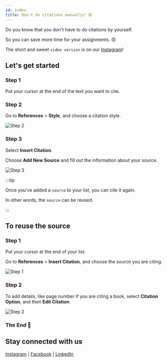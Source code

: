 ```yaml
---
id: index
title: Don't do citations manually! 😰
---
```



<AuthorCard name="Jenn Fu" image="/img/squad-profile-images/jenn-fu.png" role="Microsoft MWS Ambassador" linkedinUrl="https://www.linkedin.com/in/jenn-fu-75674719b/" />

Do you know that you don't have to do citations by yourself. 

So you can save more time for your assignments. 😍

The short and sweet `video version` is on our [Instagram](https://www.instagram.com/microsoft_mws/)!

## Let's get started

### Step 1

Put your cursor at the end of the text you want to cite.

### Step 2

Go to **References** > **Style**, and choose a citation style.

![Step 2](step-1.2.png)

### Step 3

Select **Insert Citation**. 

Choose **Add New Source** and fill out the information about your source.

![Step 3](step-1.3.png)

:::tip

Once you've added a `source` to your list, you can cite it again. 

In other words, the `source` can be reused.

:::

## To reuse the source

### Step 1

Put your cursor at the end of your list.

Go to **References** > **Insert Citation**, and choose the source you are citing.

![Step 1](step-2.1.png)

### Step 2

To add details, like page number if you are citing a book, select **Citation Option**, and then **Edit Citation**.

![Step 2](step-2.2.png)

### The End 🎊

## Stay connected with us

[Instagram](https://www.instagram.com/microsoft_mws/) | 
[Facebook](https://www.facebook.com/microsoft.mws) | 
[LinkedIn](https://www.linkedin.com/company/mwsquad/)






